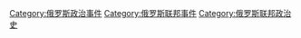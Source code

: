 [[Category:俄罗斯政治事件|Category:俄罗斯政治事件]]
[[Category:俄罗斯联邦事件|Category:俄罗斯联邦事件]]
[[Category:俄罗斯联邦政治史|Category:俄罗斯联邦政治史]]